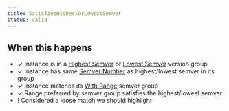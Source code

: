 ```yaml
---
title: SatisfiesHighestOrLowestSemver
status: valid
---
```


## When this happens

- ✓ Instance is in a [Highest Semver](VERSION_GROUP_HIGHEST_SEMVER) or [Lowest Semver](VERSION_GROUP_LOWEST_SEMVER) version group
- ✓ Instance has same [Semver Number](REF_GLOSSARY#semver-number) as highest/lowest semver in its group
- ✓ Instance matches its [With Range](SEMVER_GROUP_WITH_RANGE) semver group
- ✓ Range preferred by semver group satisfies the highest/lowest semver
- ! Considered a loose match we should highlight
